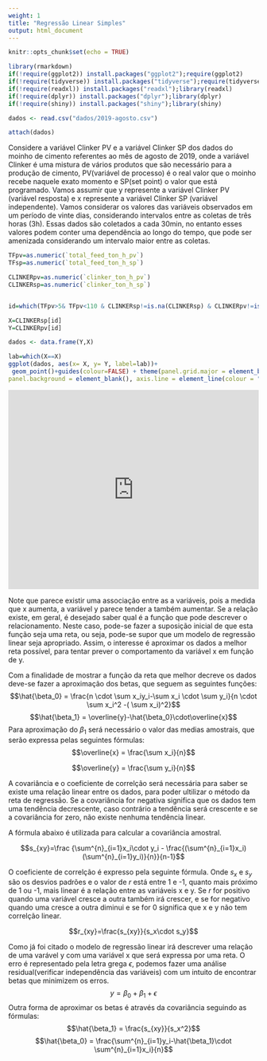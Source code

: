 ```yaml
---
weight: 1
title: "Regressão Linear Simples"
output: html_document
---
```




<script src="/math-code.js"></script> 
<script async 
src="//mathjax.rstudio.com/latest/MathJax.js?config=TeX-MML-AM_CHTML"> 
</script>






```r
knitr::opts_chunk$set(echo = TRUE)
```

```r
library(rmarkdown)
if(!require(ggplot2)) install.packages("ggplot2");require(ggplot2) 
if(!require(tidyverse)) install.packages("tidyverse");require(tidyverse) 
if(!require(readxl)) install.packages("readxl");library(readxl)
if(!require(dplyr)) install.packages("dplyr");library(dplyr)
if(!require(shiny)) install.packages("shiny");library(shiny)
```




```r
dados <- read.csv("dados/2019-agosto.csv")

attach(dados)
```


Considere a variável Clinker PV e a variável Clinker SP dos dados do moinho de cimento referentes ao mês de agosto de 2019, onde a variável Clinker é uma mistura  de vários produtos que são necessário para a produção de cimento, PV(variável de processo) é o real valor que o moinho recebe naquele exato momento e SP(set point) o valor que está programado. Vamos assumir que y represente a variável Clinker PV (variável resposta) e x represente a variável Clinker SP (variável independente). Vamos considerar os valores das variáveis observados em um período de vinte dias, considerando intervalos entre as coletas de três horas (3h). Essas dados são coletados a cada 30min, no entanto esses valores podem conter uma dependência ao longo do tempo, que pode ser amenizada considerando um intervalo maior entre as coletas.


```r
TFpv=as.numeric(`total_feed_ton_h_pv`)
TFsp=as.numeric(`total_feed_ton_h_sp`)

CLINKERpv=as.numeric(`clinker_ton_h_pv`)
CLINKERsp=as.numeric(`clinker_ton_h_sp`)


id=which(TFpv>5& TFpv<110 & CLINKERsp!=is.na(CLINKERsp) & CLINKERpv!=is.na(CLINKERpv) & CLINKERsp<1000 & CLINKERsp>30 & CLINKERpv<1000 & CLINKERpv>30)

X=CLINKERsp[id]
Y=CLINKERpv[id]

dados <- data.frame(Y,X)

```


```r
lab=which(X==X)
ggplot(dados, aes(x= X, y= Y, label=lab))+
 geom_point()+guides(colour=FALSE) + theme(panel.grid.major = element_blank(), panel.grid.minor = element_blank(),
panel.background = element_blank(), axis.line = element_line(colour = "black"))
```

<iframe height="400" width="100%" frameborder="no" src="http://127.0.0.1:6812/"> </iframe>

Note que parece existir uma associação entre as a variáveis, pois a medida que x aumenta, a variável y parece tender a também aumentar. Se a relação existe, em geral, é desejado saber qual é a função que pode descrever o relacionamento. Neste caso, pode-se fazer a suposição inicial de que esta função seja uma reta, ou seja, pode-se supor que um modelo de regressão linear seja apropriado. Assim, o interesse é aproximar os dados a melhor reta possível, para tentar prever o comportamento da variável x em função de y.

Com a finalidade de mostrar a função da reta que melhor decreve os dados deve-se fazer a aproximação dos betas, que seguem as seguintes funções:
$$\hat{\beta_0} = \frac{n \cdot \sum x_iy_i-\sum x_i \cdot \sum y_i}{n \cdot \sum x_i^2 -( \sum x_i)^2}$$
$$\hat{\beta_1} = \overline{y}-\hat{\beta_0}\cdot\overline{x}$$
Para aproximação do $\beta_1$ será necessário o valor das medias amostrais, que serão expressa pelas seguintes fórmulas:
  $$\overline{x} = \frac{\sum x_i}{n}$$
 
 $$\overline{y} = \frac{\sum y_i}{n}$$

A covariância e o coeficiente de correlção será necessária para saber se existe uma relação linear entre os dados, para poder ultilizar o método da reta de regressão. Se a covariância for negativa significa que os dados tem uma tendência decrescente, caso contrário a tendência será crescente e se a covariância for zero, não existe nenhuma tendência linear.

A fórmula abaixo é utilizada para calcular a covariância amostral.

$$s_{xy}=\frac {\sum^{n}_{i=1}x_i\cdot y_i - \frac{(\sum^{n}_{i=1}x_i)(\sum^{n}_{i=1}y_i)}{n}}{n-1}$$

O coeficiente de correlção é expresso pela seguinte fórmula. Onde $s_x$ e $s_y$ são os desvios padrões e o valor de $r$ está entre 1 e -1, quanto mais próximo de 1 ou -1, mais linear é a relação entre as variáveis x e y. Se $r$ for positivo quando uma variável cresce a outra também irá crescer, e se for negativo quando uma cresce a outra diminui e se for 0 significa que x e y não tem correlção linear.

$$r_{xy}=\frac{s_{xy}}{s_x\cdot s_y}$$

Como já foi citado o modelo de regressão linear irá descrever uma relação de uma varável y com uma variável x que será expressa por uma reta. O erro é representado pela letra grega $\epsilon$, podemos fazer uma análise residual(verificar independência das variáveis) com um intuito de encontrar betas que minimizem os erros. 
$$y = \beta_0 + \beta_1 + \epsilon$$
Outra forma de aproximar os betas é através da covariância seguindo as fórmulas:
 $$\hat{\beta_1} = \frac{s_{xy}}{s_x^2}$$
$$\hat{\beta_0} = \frac{\sum^{n}_{i=1}y_i-\hat{\beta_1}\cdot \sum^{n}_{i=1}x_i}{n}$$